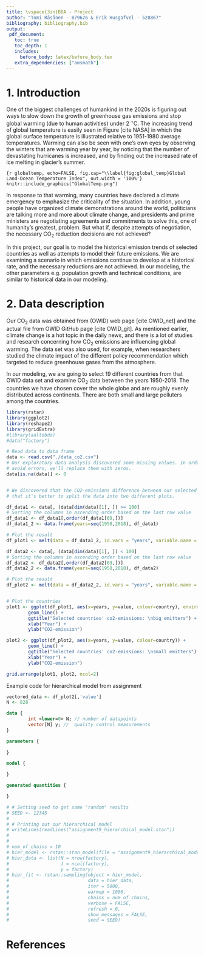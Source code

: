 ```yaml
---
title: \vspace{3in}BDA - Project
author: "Tomi Räsänen - 879626 & Erik Husgafvel - 528867"
bibliography: bibliography.bib
output:
 pdf_document:
   toc: true
   toc_depth: 1
   includes:
     before_body: latex/before_body.tex
   extra_dependencies: ["amsmath"]
---
```


\newpage


# 1. Introduction

One of the biggest challenges of humankind in the 2020s is figuring out ways to slow down the growth of greenhouse gas emissions and stop global warming (due to human activities) under 2 $^{\circ}$C. The increasing trend of global temperature is easily seen in Figure \ref{fig:global_temp} [cite NASA] in which the global surface temperature is illustrated relative to 1951-1980 average temperatures. Warming can also be seen with one's own eyes by observing the winters that are warming year by year, by noticing that the number of devastating hurricanes is increased, and by finding out the increased rate of ice melting in glacier's summer.

```{r globaltemp, echo=FALSE, fig.cap="\\label{fig:global_temp}Global Land-Ocean Temperature Index", out.width = '100%'}
knitr::include_graphics("GlobalTemp.png")
```

In response to that warming, many countries have declared a climate emergency to emphasize the criticality of the situation. In addition, young people have organized climate demonstrations around the world, politicians are talking more and more about climate change, and presidents and prime ministers are negotiating agreements and commitments to solve this, one of humanity’s greatest, problem.  But what if, despite attempts of negotiation, the necessary CO$_2$ reduction decisions are not achieved?

In this project, our goal is to model the historical emission trends of selected countries as well as attempts to model their future emissions. We are examining a scenario in which emissions continue to develop at a historical rate, and the necessary reductions are not achieved. In our modeling, the other parameters e.g. population growth and technical conditions, are similar to historical data in our modeling. 


# 2. Data description


Our CO$_2$ data was obtained from \textit{Our World in Data} (OWID) web page [cite OWID_net] and the actual \textit{CSV} file from OWID GitHub page [cite OWID_git]. As mentioned earlier, climate change is a hot topic in the daily news, and there is a lot of studies and research concerning how CO$_2$ emissions are influencing global warming. The data set was also used, for example, when researchers studied the climate impact of the different policy recommendation which targeted to reduce greenhouse gases from the atmosphere.

In our modeling, we are going to select 19 different countries from that OWID data set and examine CO$_2$ data between the years 1950-2018. The countries we have chosen cover the whole globe and are roughly evenly distributed across continents. There are both small and large polluters among the countries.

```r
library(rstan)
library(ggplot2)
library(reshape2)
library(gridExtra)
#library(aaltobda)
#data("factory")
```

```r
# Read data to data frame
data <- read.csv("./data_co2.csv")
# Our exploratory data analysis discovered some missing values. In order to
# avoid errors, we'll replace them with zeros.
data[is.na(data)] <- 0


# We discovered that the CO2-emissions difference between our selected countries is so vast
# that it's better to split the data into two different plots.

df_data1 <- data[, (data[dim(data)[1], ]) >= 100]
# Sorting the columns in ascending order based on the last row value
df_data1 <- df_data1[,order(df_data1[69,])]
df_data1_2 <- data.frame(years=seq(1950,2018), df_data1)

# Plot the result
df_plot1 <- melt(data = df_data1_2, id.vars = "years", variable.name = "country")

df_data2 <- data[, (data[dim(data)[1], ]) < 100]
# Sorting the columns in ascending order based on the last row value
df_data2 <- df_data2[,order(df_data2[69,])]
df_data2_2 <- data.frame(years=seq(1950,2018), df_data2)

# Plot the result
df_plot2 <- melt(data = df_data2_2, id.vars = "years", variable.name = "country")


# Plot the countries
plot1 <- ggplot(df_plot1, aes(x=years, y=value, colour=country), environment = ) +
        geom_line() +
        ggtitle("Selected countries' co2-emissions: \nbig emitters") +
        xlab("Year") +
        ylab("CO2-emission")

plot2 <- ggplot(df_plot2, aes(x=years, y=value, colour=country)) +
        geom_line() +
        ggtitle("Selected countries' co2-emissions: \nsmall emitters") +
        xlab("Year") +
        ylab("CO2-emission")

grid.arrange(plot1, plot2, ncol=2)

```




Example code for hierarchical model from assignment
```r
vectored_data <- df_plot2[,'value']
N <- 828
```

```stan
data {
        int <lower=0> N; // number of datapoints
        vector[N] y; //  quality control measurements  
}

parameters {
        
}

model {

}

generated quantities {

} 
```



```r
# # Setting seed to get same "random" results
# SEED <- 12345
# 
# # Printing out our hierarchical model
# writeLines(readLines("assignment9_hierarchical_model.stan"))
# 
# 
# num_of_chains = 10
# hier_model <- rstan::stan_model(file = "assignment9_hierarchical_model.stan")
# hier_data <- list(N = nrow(factory),
#                   J = ncol(factory),
#                   y = factory)
# hier_fit <- rstan::sampling(object = hier_model,
#                             data = hier_data,
#                             iter = 5000,
#                             warmup = 1000,
#                             chains = num_of_chains,
#                             verbose = FALSE,
#                             refresh = 0,
#                             show_messages = FALSE,
#                             seed = SEED)
```

# References

